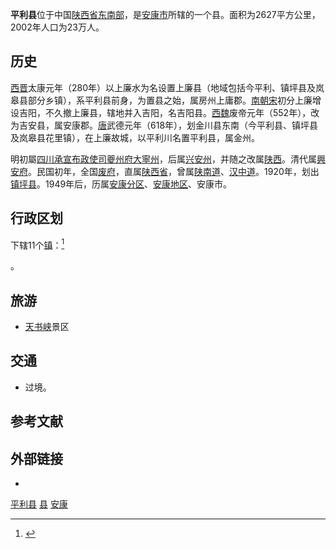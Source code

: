{{Infobox China County
|Belong = [[陕西省|陕西省]][[安康市|安康市]]
}}
'''平利县'''位于中国[[陕西省|陕西省]][[陕西南部|东南部]]，是[[安康市|安康市]]所辖的一个县。面积为2627平方公里，2002年人口为23万人。

==历史==
[[西晋|西晋]]太康元年（280年）以上廉水为名设置上廉县（地域包括今平利、镇坪县及岚皋县部分乡镇），系平利县前身，为置县之始，属房州上庸郡。[[南朝宋|南朝宋]]初分上廉增设吉阳，不久撤上廉县，辖地并入吉阳，名吉阳县。[[西魏|西魏]]废帝元年（552年），改为吉安县，属安康郡。[[唐|唐]]武德元年（618年），划金川县东南（今平利县、镇坪县及岚皋县花里镇），在上廉故城，以平利川名置平利县，属金州。

明初屬[[四川承宣布政使司|四川承宣布政使司]][[夔州府|夔州府]][[大寧州|大寧州]]，后属[[兴安州_(明朝)|兴安州]]，并随之改属[[陕西承宣布政使司|陕西]]。清代属[[興安府|興安府]]。民国初年，全国[[废府州厅改县|废府]]，直属[[陝西省_(中華民國)|陕西省]]，曾属[[陕南道|陕南道]]、[[汉中道|汉中道]]。1920年，划出[[镇坪县|镇坪县]]。1949年后，历属[[安康分区|安康分区]]、[[安康地区|安康地区]]、安康市。

== 行政区划 ==
{{PAGENAMEBASE}}下辖11个[[镇|镇]]：<ref>{{PRC admin/ref sgc|61/09/26/000/000}}</ref>

{{PRC admin/children|61/09/26/000/000}}。

==旅游==
* [[天书峡|天书峡]]景区

== 交通 ==
* {{中国国道名|346}}过境。

== 参考文献 ==
{{reflist}}

== 外部链接 ==
* {{Official website|http://www.pingli.gov.cn/|name=平利县人民政府}}

{{平利县行政区划}}
{{安康市行政区划}}
{{陕西行政区划}}

[[Category:平利县|]]
[[Category:安康区县|县]]
[[Category:陕西省县份|安康]]